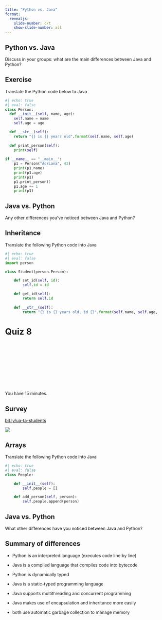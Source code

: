 ```yaml
---
title: "Python vs. Java"
format:
  revealjs:
    slide-number: c/t
    show-slide-number: all
---
```


## Python vs. Java

Discuss in your groups: what are the main differences between Java and Python?

## Exercise

Translate the Python code below to Java 

```python
#| echo: true
#| eval: false
class Person:
  def __init__(self, name, age):
    self.name = name
    self.age = age

  def __str__(self):
    return "{} is {} years old".format(self.name, self.age)
  
  def print_person(self):
    print(self)
    
if __name__ == "__main__":
    p1 = Person("Adriana", 43)
    print(p1.name)
    print(p1.age)
    print(p1)
    p1.print_person()
    p1.age += 1
    print(p1)
```

## Java vs. Python

Any other differences you've noticed between Java and Python?

## Inheritance

Translate the following Python code into Java

```python
#| echo: true
#| eval: false
import person

class Student(person.Person):

    def set_id(self, id):
        self.id = id

    def get_id(self):
        return self.id
    
    def __str__(self):
        return "{} is {} years old, id {}".format(self.name, self.age, self.id)
```

# Quiz 8


<center>
<div class="cleanslate w24tz-current-time w24tz-large" style="display: inline-block !important; visibility: hidden !important; min-width:300px !important; min-height:145px !important;"><a href="//24timezones.com/Tucson/time" style="text-decoration: none" class="clock24" id="tz24-1695057604-c1393-eyJob3VydHlwZSI6IjEyIiwic2hvd2RhdGUiOiIwIiwic2hvd3NlY29uZHMiOiIwIiwiY29udGFpbmVyX2lkIjoiY2xvY2tfYmxvY2tfY2I2NTA4ODZjNDg0OWVlIiwidHlwZSI6ImRiIiwibGFuZyI6ImVuIn0=" title="World Time :: Tucson" target="_blank" rel="nofollow"></a>current time<div id="clock_block_cb650886c4849ee"></div></div>
<script type="text/javascript" src="//w.24timezones.com/l.js" async></script>
</center>

You have 15 minutes.

## Survey

[bit.ly/ua-ta-students](https://bit.ly/ua-ta-students)

![](images/qrcode.png)

## Arrays

Translate the following Python code into Java

```python
#| echo: true
#| eval: false
class People:

    def __init__(self):
        self.people = []

    def add_person(self, person):
        self.people.append(person)
```

## Java vs. Python

What other differences have you noticed between Java and Python?

## Summary of differences

* Python is an interpreted language (executes code line by line)
* Java is a compiled language that compiles code into bytecode

* Python is dynamically typed
* Java is a static-typed programming language

* Java supports multithreading and concurrent programming
* Java makes use of encapsulation and inheritance more easily

* both use automatic garbage collection to manage memory
